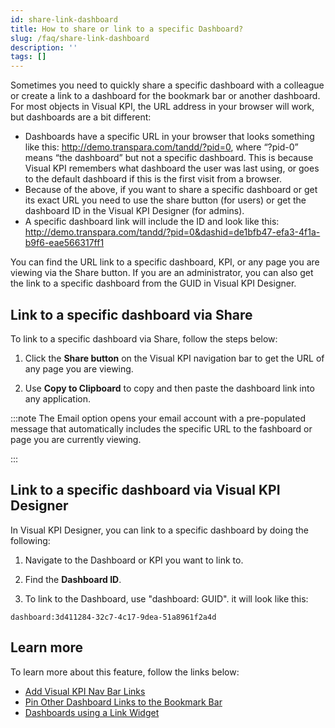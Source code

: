```yaml
---
id: share-link-dashboard
title: How to share or link to a specific Dashboard?
slug: /faq/share-link-dashboard
description: ''
tags: []
---
```



Sometimes you need to quickly share a specific dashboard with a colleague or create a link to a dashboard for the bookmark bar or another dashboard. For most objects in Visual KPI, the URL address in your browser will work, but dashboards are a bit different:

- Dashboards have a specific URL in your browser that looks something like this: http://demo.transpara.com/tandd/?pid=0, where “?pid-0” means “the dashboard” but not a specific dashboard. This is because Visual KPI remembers what dashboard the user was last using, or goes to the default dashboard if this is the first visit from a browser.
- Because of the above, if you want to share a specific dashboard or get its exact URL you need to use the share button (for users) or get the dashboard ID in the Visual KPI Designer (for admins).
- A specific dashboard link will include the ID and look like this: http://demo.transpara.com/tandd/?pid=0&dashid=de1bfb47-efa3-4f1a-b9f6-eae566317ff1

You can find the URL link to a specific dashboard, KPI, or any page you are viewing via the Share button. If you are an administrator, you can also get the link to a specific dashboard from the GUID in Visual KPI Designer.

## Link to a specific dashboard via Share

To link to a specific dashboard via Share, follow the steps below:

1. Click the **Share button** on the Visual KPI navigation bar to get the URL of any page you are viewing.

<StylizedImage
  imgURL="img/faqs/share-link-dashboard1.png"
  alt=""
/>

2. Use **Copy to Clipboard** to copy and then paste the dashboard link into any application.

:::note
The Email option opens your email account with a pre-populated message that automatically includes the specific URL to the fashboard or page you are currently viewing.

<StylizedImage
  imgURL="img/faqs/share-link-dashboard2.png"
  alt=""
/>
:::

## Link to a specific dashboard via Visual KPI Designer

In Visual KPI Designer, you can link to a specific dashboard by doing the following:

1. Navigate to the Dashboard or KPI you want to link to.

<StylizedImage
  imgURL="img/faqs/share-link-dashboard3.png"
  alt=""
/>

2. Find the **Dashboard ID**.

<StylizedImage
  imgURL="img/faqs/share-link-dashboard4.png"
  alt=""
/>

3. To link to the Dashboard, use "dashboard: GUID". it will look like this:
```
dashboard:3d411284-32c7-4c17-9dea-51a8961f2a4d
```

## Learn more

To learn more about this feature, follow the links below:

- [Add Visual KPI Nav Bar Links](//docs/visual-kpi-design/installation-and-setup/setup-and-connection)
- [Pin Other Dashboard Links to the Bookmark Bar](/docs/end-user/features/profiles)
- [Dashboards using a Link Widget](/docs/end-user/basic-navigation/dashboards#customize-a-dashboard)
